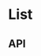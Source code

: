 
<Meta title="Components/List" component={List} />

# List

<Canvas>
  <Story name="Base component">
    <List
      items={knobs.object('items', ListFixture.items, 'Copy')}
      theme={knobs.select('theme', ['dark', 'light'], 'dark', 'Presentation')}
    />
  </Story>
</Canvas>

## API

<ArgsTable of={List} />
